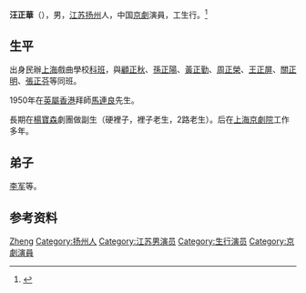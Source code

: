 '''汪正華'''（{{bd|1928年||2012年|}}），男，[[江苏|江苏]][[扬州市|扬州]]人，中国[[京劇|京劇]]演員，工生行。<ref>{{Cite book|title=京剧小辞典|author=黄钧, 徐希博主编|publisher=上海辞书出版社|year=2009|isbn=|location=上海|pages=}}</ref>

== 生平 ==
出身民辦[[上海|上海]]戲曲學校[[科班|科班]]，與[[顧正秋|顧正秋]]、[[孫正陽|孫正陽]]、[[黃正勤|黃正勤]]、[[周正榮|周正榮]]、[[王正屏|王正屏]]、[[關正明|關正明]]、[[張正芬|張正芬]]等同班。

1950年在[[英屬香港|英屬香港]]拜師[[馬連良|馬連良]]先生。

長期在[[楊寶森|楊寶森]]劇團做副生（硬裡子，裡子老生，2路老生）。后在[[上海京劇院|上海京劇院]]工作多年。

== 弟子 ==
[[李軍_(京劇)|李军]]等。

== 参考资料 ==
{{reflist}}

{{演員小作品}}

{{Authority control}}
{{DEFAULTSORT:Wang汪}}
[[Category:汪姓|Zheng]]
[[Category:扬州人|Category:扬州人]]
[[Category:江苏男演员|Category:江苏男演员]]
[[Category:生行演员|Category:生行演员]]
[[Category:京劇演員|Category:京劇演員]]